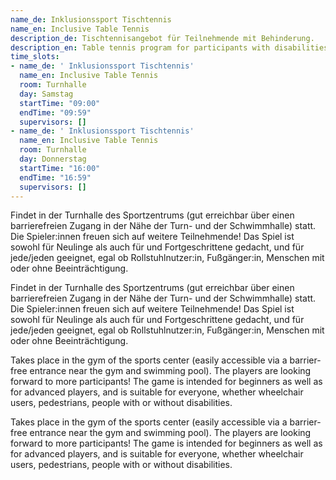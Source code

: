 ```yaml
---
name_de: Inklusionssport Tischtennis
name_en: Inclusive Table Tennis
description_de: Tischtennisangebot für Teilnehmende mit Behinderung.
description_en: Table tennis program for participants with disabilities.
time_slots:
- name_de: ' Inklusionssport Tischtennis'
  name_en: Inclusive Table Tennis
  room: Turnhalle
  day: Samstag
  startTime: "09:00"
  endTime: "09:59"
  supervisors: []
- name_de: ' Inklusionssport Tischtennis'
  name_en: Inclusive Table Tennis
  room: Turnhalle
  day: Donnerstag
  startTime: "16:00"
  endTime: "16:59"
  supervisors: []
---
```


<Locale value="de">
 

 Findet in der Turnhalle des Sportzentrums (gut erreichbar über einen
barrierefreien Zugang in der Nähe der Turn- und der Schwimmhalle) statt. Die
Spieler:innen freuen sich auf weitere Teilnehmende! Das Spiel ist sowohl für
Neulinge als auch für und Fortgeschrittene gedacht, und für jede/jeden geeignet,
egal ob Rollstuhlnutzer:in, Fußgänger:in, Menschen mit oder ohne
Beeinträchtigung. 

 Findet in der Turnhalle des Sportzentrums (gut erreichbar über einen
barrierefreien Zugang in der Nähe der Turn- und der Schwimmhalle) statt. Die
Spieler:innen freuen sich auf weitere Teilnehmende! Das Spiel ist sowohl für
Neulinge als auch für und Fortgeschrittene gedacht, und für jede/jeden geeignet,
egal ob Rollstuhlnutzer:in, Fußgänger:in, Menschen mit oder ohne
Beeinträchtigung.

</Locale>
<Locale value="en">
 

 Takes place in the gym of the sports center (easily accessible via a barrier-
free entrance near the gym and swimming pool). The players are looking forward
to more participants! The game is intended for beginners as well as for advanced
players, and is suitable for everyone, whether wheelchair users, pedestrians,
people with or without disabilities. 

 Takes place in the gym of the sports center (easily accessible via a barrier-
free entrance near the gym and swimming pool). The players are looking forward
to more participants! The game is intended for beginners as well as for advanced
players, and is suitable for everyone, whether wheelchair users, pedestrians,
people with or without disabilities.

</Locale>
